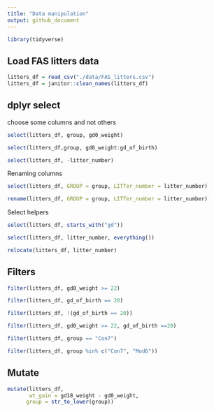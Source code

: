 ```yaml
---
title: "Data manipulation"
output: github_document
---
```


```r
library(tidyverse)
```

## Load FAS litters data

```r
litters_df = read_csv("./data/FAS_litters.csv")
litters_df = janitor::clean_names(litters_df)
```

## dplyr select

choose some columns and not others

```r
select(litters_df, group, gd0_weight)
```

```r
select(litters_df,group, gd0_weight:gd_of_birth)
```

```r
select(litters_df, -litter_number)
```

Renaming columns

```r
select(litters_df, GROUP = group, LITTer_number = litter_number)
```

```r
rename(litters_df, GROUP = group, LITTer_number = litter_number)
```

Select helpers

```r
select(litters_df, starts_with("gd"))
```

```r
select(litters_df, litter_number, everything())
```

```r
relocate(litters_df, litter_number)
```

## Filters

```r
filter(litters_df, gd0_weight >= 22)
```

```r
filter(litters_df, gd_of_birth == 20)
```

```r
filter(litters_df, !(gd_of_birth == 20))
```

```r
filter(litters_df, gd0_weight >= 22, gd_of_birth ==20)
```

```r
filter(litters_df, group == "Con7")

filter(litters_df, group %in% c("Con7", "Mod6"))
```

## Mutate

```r
mutate(litters_df, 
       wt_gain = gd18_weight - gd0_weight,
      group = str_to_lower(group))
```

